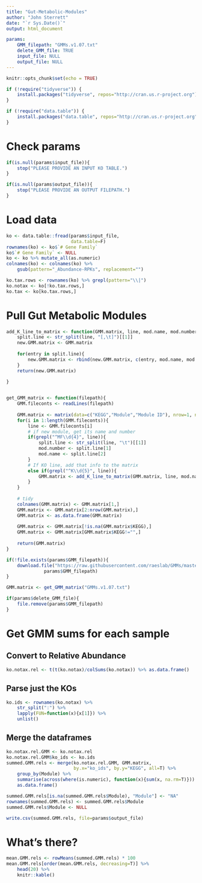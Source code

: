 ```yaml
---
title: "Gut-Metabolic-Modules"
author: "John Sterrett"
date: "`r Sys.Date()`"
output: html_document

params:
    GMM_filepath: "GMMs.v1.07.txt"
    delete_GMM_file: TRUE
    input_file: NULL
    output_file: NULL
---
```


```r
knitr::opts_chunk$set(echo = TRUE)

if (!require("tidyverse")) {
    install.packages("tidyverse", repos="http://cran.us.r-project.org")
}

if (!require("data.table")) {
    install.packages("data.table", repos="http://cran.us.r-project.org")
}

```

# Check params
```r
if(is.null(params$input_file)){
    stop("PLEASE PROVIDE AN INPUT KO TABLE.")
}

if(is.null(params$output_file)){
    stop("PLEASE PROVIDE AN OUTPUT FILEPATH.")
}
```

# Load data
```r
ko <- data.table::fread(params$input_file,
                        data.table=F)
rownames(ko) <- ko$`# Gene Family`
ko$`# Gene Family` <- NULL
ko <- ko %>% mutate_all(as.numeric)
colnames(ko) <- colnames(ko) %>% 
    gsub(pattern="_Abundance-RPKs", replacement="")

ko.tax.rows <- rownames(ko) %>% grepl(pattern="\\|")
ko.notax <- ko[!ko.tax.rows,]
ko.tax <- ko[ko.tax.rows,]

```


# Pull Gut Metabolic Modules
```r
add_K_line_to_matrix <- function(GMM.matrix, line, mod.name, mod.number){
    split.line <- str_split(line, "[,\t]")[[1]]
    new.GMM.matrix <- GMM.matrix
    
    for(entry in split.line){
        new.GMM.matrix <- rbind(new.GMM.matrix, c(entry, mod.name, mod.number))
    }
    return(new.GMM.matrix)
    
}


get_GMM_matrix <- function(filepath){
    GMM.fileconts <- readLines(filepath)
    
    GMM.matrix <- matrix(data=c("KEGG","Module","Module ID"), nrow=1, ncol=3)
    for(i in 1:length(GMM.fileconts)){
        line <- GMM.fileconts[i]
        # if new module, get its name and number
        if(grepl("^MF\\d{4}", line)){
            split.line <- str_split(line, "\t")[[1]]
            mod.number <- split.line[1]
            mod.name <- split.line[2]
        }
        # If KO line, add that info to the matrix
        else if(grepl("^K\\d{5}", line)){
            GMM.matrix <- add_K_line_to_matrix(GMM.matrix, line, mod.name, mod.number)
        }
    }
    
    # tidy
    colnames(GMM.matrix) <- GMM.matrix[1,]
    GMM.matrix <- GMM.matrix[2:nrow(GMM.matrix),]
    GMM.matrix <- as.data.frame(GMM.matrix)
    
    GMM.matrix <- GMM.matrix[!is.na(GMM.matrix$KEGG),]
    GMM.matrix <- GMM.matrix[GMM.matrix$KEGG!="",]
    
    return(GMM.matrix)
}

if(!file.exists(params$GMM_filepath)){
    download.file("https://raw.githubusercontent.com/raeslab/GMMs/master/GMMs.v1.07.txt", 
              params$GMM_filepath)    
}

GMM.matrix <- get_GMM_matrix("GMMs.v1.07.txt")

if(params$delete_GMM_file){
    file.remove(params$GMM_filepath)
}

```


# Get GMM sums for each sample
## Convert to Relative Abundance 
```r
ko.notax.rel <- t(t(ko.notax)/colSums(ko.notax)) %>% as.data.frame()
```

## Parse just the KOs
```r
ko.ids <- rownames(ko.notax) %>% 
    str_split(":") %>% 
    lapply(FUN=function(x){x[1]}) %>%
    unlist()
```

## Merge the dataframes
```r
ko.notax.rel.GMM <- ko.notax.rel
ko.notax.rel.GMM$ko_ids <- ko.ids
summed.GMM.rels <- merge(ko.notax.rel.GMM, GMM.matrix, 
                         by.x="ko_ids", by.y="KEGG", all=T) %>%
    group_by(Module) %>%
    summarise(across(where(is.numeric), function(x){sum(x, na.rm=T)})) %>%
    as.data.frame()

summed.GMM.rels[is.na(summed.GMM.rels$Module), "Module"] <- "NA"
rownames(summed.GMM.rels) <- summed.GMM.rels$Module
summed.GMM.rels$Module <- NULL

write.csv(summed.GMM.rels, file=params$output_file)
```

# What's there?
```r
mean.GMM.rels <- rowMeans(summed.GMM.rels) * 100
mean.GMM.rels[order(mean.GMM.rels, decreasing=T)] %>% 
    head(20) %>% 
    knitr::kable()
```
